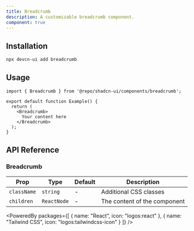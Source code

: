 ```yaml
---
title: Breadcrumb
description: A customizable breadcrumb component.
component: true
---
```


<ComponentPreview name="breadcrumb" />

## Installation

```bash
npx devcn-ui add breadcrumb
```

## Usage

```tsx
import { Breadcrumb } from '@repo/shadcn-ui/components/breadcrumb';

export default function Example() {
  return (
    <Breadcrumb>
      Your content here
    </Breadcrumb>
  );
}
```

## API Reference

### Breadcrumb

| Prop | Type | Default | Description |
| --- | --- | --- | --- |
| `className` | `string` | - | Additional CSS classes |
| `children` | `ReactNode` | - | The content of the component |

<PoweredBy packages={[
  { name: "React", icon: "logos:react" },
  { name: "Tailwind CSS", icon: "logos:tailwindcss-icon" }
]} />
